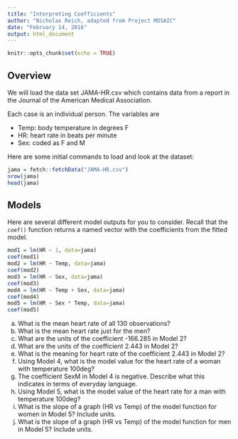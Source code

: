 ```yaml
---
title: "Interpreting Coefficients"
author: "Nicholas Reich, adapted from Project MOSAIC"
date: "February 14, 2016"
output: html_document
---
```


```r
knitr::opts_chunk$set(echo = TRUE)
```

## Overview

We will load the data set JAMA-HR.csv which contains data from a report in the Journal of the American Medical Association.

Each case is an individual person. The variables are 

 - Temp: body temperature in degrees F 
 - HR: heart rate in beats per minute
 - Sex: coded as F and M

Here are some initial commands to load and look at the dataset: 
```r
jama = fetch::fetchData("JAMA-HR.csv")
nrow(jama)
head(jama)
```

## Models
Here are several different model outputs for you to consider. Recall that the `coef()` function returns a named vector with the coefficients from the fitted model.

```r
mod1 = lm(HR ~ 1, data=jama) 
coef(mod1)
mod2 = lm(HR ~ Temp, data=jama) 
coef(mod2)
mod3 = lm(HR ~ Sex, data=jama) 
coef(mod3)
mod4 = lm(HR ~ Temp + Sex, data=jama) 
coef(mod4)
mod5 = lm(HR ~ Sex * Temp, data=jama) 
coef(mod5)
```

(a) What is the mean heart rate of all 130 observations?
(b) What is the mean heart rate just for the men?
(c) What are the units of the coefficient -166.285 in Model 2?
(d) What are the units of the coefficient 2.443 in Model 2?
(e) What is the meaning for heart rate of the coefficient 2.443 in Model 2?
(f) Using Model 4, what is the model value for the heart rate of a woman with temperature 100deg?
(g) The coefficient SexM in Model 4 is negative. Describe what this indicates in terms of everyday language.
(h) Using Model 5, what is the model value of the heart rate for a man with temperature 100deg?
(i) What is the slope of a graph (HR vs Temp) of the model function for women in Model 5? Include units.
(j) What is the slope of a graph (HR vs Temp) of the model function for men in Model 5? Include units.
